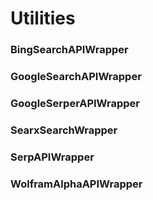 # Utilities

### BingSearchAPIWrapper

### GoogleSearchAPIWrapper

### GoogleSerperAPIWrapper

### SearxSearchWrapper

### SerpAPIWrapper

### WolframAlphaAPIWrapper
